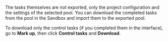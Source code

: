 <Cut title="How do I move control tasks from the Sandbox to the main pool?">

The tasks themselves are not exported, only the project configuration and the settings of the selected pool. You can download the completed tasks from the pool in the Sandbox and import them to the exported pool.

To download only the control tasks (if you completed them in the interface), go to **Mark up**, then click **Control tasks** and **Download**.

</Cut>